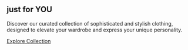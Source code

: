 ```{=html}
<section class="intro">
    <div class="container">
        <div class="intro-content">
            <h1>just for YOU</h1>
            <p>Discover our curated collection of sophisticated and stylish clothing, designed to elevate your wardrobe and express your unique personality.</p>
            <a href="#products" class="cta-button">Explore Collection</a>
        </div>
    </div>
</section>
```